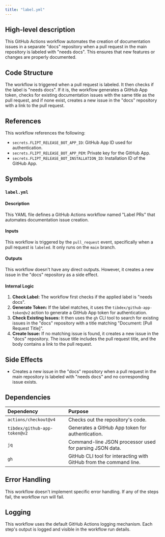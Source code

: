 ```yaml
---
title: "label.yml"
---
```


## High-level description
This GitHub Actions workflow automates the creation of documentation issues in a separate "docs" repository when a pull request in the main repository is labeled with "needs docs". This ensures that new features or changes are properly documented.

## Code Structure
The workflow is triggered when a pull request is labeled. It then checks if the label is "needs docs". If it is, the workflow generates a GitHub App token, checks for existing documentation issues with the same title as the pull request, and if none exist, creates a new issue in the "docs" repository with a link to the pull request.

## References
This workflow references the following:
- `secrets.FLIPT_RELEASE_BOT_APP_ID`: GitHub App ID used for authentication.
- `secrets.FLIPT_RELEASE_BOT_APP_PEM`: Private key for the GitHub App.
- `secrets.FLIPT_RELEASE_BOT_INSTALLATION_ID`: Installation ID of the GitHub App.

## Symbols
### `label.yml`
#### Description
This YAML file defines a GitHub Actions workflow named "Label PRs" that automates documentation issue creation.

#### Inputs
This workflow is triggered by the `pull_request` event, specifically when a pull request is `labeled`. It only runs on the `main` branch.

#### Outputs
This workflow doesn't have any direct outputs. However, it creates a new issue in the "docs" repository as a side effect.

#### Internal Logic
1. **Check Label:** The workflow first checks if the applied label is "needs docs".
2. **Generate Token:** If the label matches, it uses the `tibdex/github-app-token@v2` action to generate a GitHub App token for authentication.
3. **Check Existing Issues:** It then uses the `gh` CLI tool to search for existing issues in the "docs" repository with a title matching "Document: [Pull Request Title]".
4. **Create Issue:** If no matching issue is found, it creates a new issue in the "docs" repository. The issue title includes the pull request title, and the body contains a link to the pull request.

## Side Effects
- Creates a new issue in the "docs" repository when a pull request in the main repository is labeled with "needs docs" and no corresponding issue exists.

## Dependencies
| Dependency | Purpose |
|:-----------|:--------|
| `actions/checkout@v4` | Checks out the repository's code. |
| `tibdex/github-app-token@v2` | Generates a GitHub App token for authentication. |
| `jq` | Command-line JSON processor used for parsing JSON data. |
| `gh` | GitHub CLI tool for interacting with GitHub from the command line. |

## Error Handling
This workflow doesn't implement specific error handling. If any of the steps fail, the workflow run will fail.

## Logging
This workflow uses the default GitHub Actions logging mechanism. Each step's output is logged and visible in the workflow run details.
